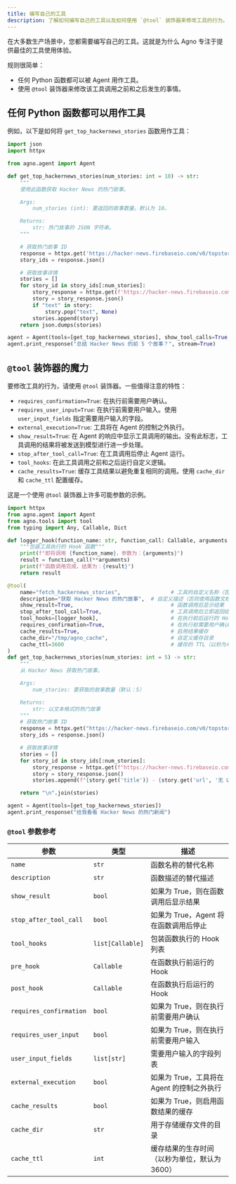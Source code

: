 ```yaml
---
title: 编写自己的工具
description: 了解如何编写自己的工具以及如何使用 `@tool` 装饰器来修改工具的行为。
---
```


在大多数生产场景中，您都需要编写自己的工具。这就是为什么 Agno 专注于提供最佳的工具使用体验。

规则很简单：

- 任何 Python 函数都可以被 Agent 用作工具。
- 使用 `@tool` 装饰器来修改该工具调用之前和之后发生的事情。

## 任何 Python 函数都可以用作工具

例如，以下是如何将 `get_top_hackernews_stories` 函数用作工具：

```python hn_agent.py
import json
import httpx

from agno.agent import Agent

def get_top_hackernews_stories(num_stories: int = 10) -> str:
    """
    使用此函数获取 Hacker News 的热门故事。

    Args:
        num_stories (int): 要返回的故事数量。默认为 10。

    Returns:
        str: 热门故事的 JSON 字符串。
    """

    # 获取热门故事 ID
    response = httpx.get('https://hacker-news.firebaseio.com/v0/topstories.json')
    story_ids = response.json()

    # 获取故事详情
    stories = []
    for story_id in story_ids[:num_stories]:
        story_response = httpx.get(f'https://hacker-news.firebaseio.com/v0/item/{story_id}.json')
        story = story_response.json()
        if "text" in story:
            story.pop("text", None)
        stories.append(story)
    return json.dumps(stories)

agent = Agent(tools=[get_top_hackernews_stories], show_tool_calls=True, markdown=True)
agent.print_response("总结 Hacker News 的前 5 个故事？", stream=True)
```

## `@tool` 装饰器的魔力

要修改工具的行为，请使用 `@tool` 装饰器。一些值得注意的特性：

- `requires_confirmation=True`: 在执行前需要用户确认。
- `requires_user_input=True`: 在执行前需要用户输入。使用 `user_input_fields` 指定需要用户输入的字段。
- `external_execution=True`: 工具将在 Agent 的控制之外执行。
- `show_result=True`: 在 Agent 的响应中显示工具调用的输出。没有此标志，工具调用的结果将被发送到模型进行进一步处理。
- `stop_after_tool_call=True`: 在工具调用后停止 Agent 运行。
- `tool_hooks`: 在此工具调用之前和之后运行自定义逻辑。
- `cache_results=True`: 缓存工具结果以避免重复相同的调用。使用 `cache_dir` 和 `cache_ttl` 配置缓存。

这是一个使用 `@tool` 装饰器上许多可能参数的示例。

```python advanced_tool.py
import httpx
from agno.agent import Agent
from agno.tools import tool
from typing import Any, Callable, Dict

def logger_hook(function_name: str, function_call: Callable, arguments: Dict[str, Any]):
    """包装工具执行的 Hook 函数"""
    print(f"即将调用 {function_name}，参数为：{arguments}")
    result = function_call(**arguments)
    print(f"函数调用完成，结果为：{result}")
    return result

@tool(
    name="fetch_hackernews_stories",                # 工具的自定义名称（否则使用函数名称）
    description="获取 Hacker News 的热门故事",  # 自定义描述（否则使用函数文档字符串）
    show_result=True,                               # 函数调用后显示结果
    stop_after_tool_call=True,                      # 工具调用后立即返回结果并停止 Agent
    tool_hooks=[logger_hook],                       # 在执行前后运行的 Hook
    requires_confirmation=True,                     # 在执行前需要用户确认
    cache_results=True,                             # 启用结果缓存
    cache_dir="/tmp/agno_cache",                    # 自定义缓存目录
    cache_ttl=3600                                  # 缓存的 TTL（以秒为单位，1 小时）
)
def get_top_hackernews_stories(num_stories: int = 5) -> str:
    """
    从 Hacker News 获取热门故事。

    Args:
        num_stories: 要获取的故事数量（默认：5）

    Returns:
        str: 以文本格式的热门故事
    """
    # 获取热门故事 ID
    response = httpx.get("https://hacker-news.firebaseio.com/v0/topstories.json")
    story_ids = response.json()

    # 获取故事详情
    stories = []
    for story_id in story_ids[:num_stories]:
        story_response = httpx.get(f"https://hacker-news.firebaseio.com/v0/item/{story_id}.json")
        story = story_response.json()
        stories.append(f"{story.get('title')} - {story.get('url', '无 URL')}")

    return "\n".join(stories)

agent = Agent(tools=[get_top_hackernews_stories])
agent.print_response("给我看看 Hacker News 的热门新闻")
```

### `@tool` 参数参考

| 参数 | 类型 | 描述 |
|-----------|------|-------------|
| `name` | `str` | 函数名称的替代名称 |
| `description` | `str` | 函数描述的替代描述 |
| `show_result` | `bool` | 如果为 True，则在函数调用后显示结果 |
| `stop_after_tool_call` | `bool` | 如果为 True，Agent 将在函数调用后停止 |
| `tool_hooks` | `list[Callable]` | 包装函数执行的 Hook 列表 |
| `pre_hook` | `Callable` | 在函数执行前运行的 Hook |
| `post_hook` | `Callable` | 在函数执行后运行的 Hook |
| `requires_confirmation` | `bool` | 如果为 True，则在执行前需要用户确认 |
| `requires_user_input` | `bool` | 如果为 True，则在执行前需要用户输入 |
| `user_input_fields` | `list[str]` | 需要用户输入的字段列表 |
| `external_execution` | `bool` | 如果为 True，工具将在 Agent 的控制之外执行 |
| `cache_results` | `bool` | 如果为 True，则启用函数结果的缓存 |
| `cache_dir` | `str` | 用于存储缓存文件的目录 |
| `cache_ttl` | `int` | 缓存结果的生存时间（以秒为单位，默认为 3600） |